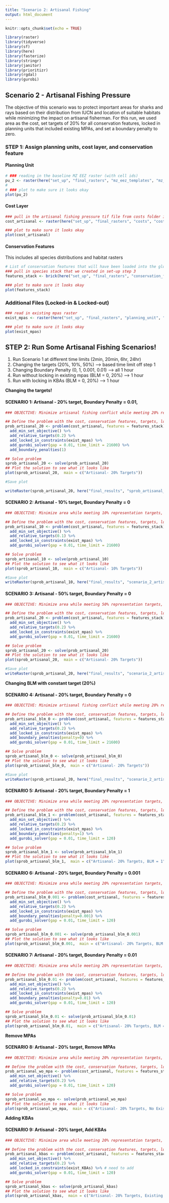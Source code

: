 ```yaml
---
title: "Scenario 2: Artisanal Fishing"
output: html_document
---
```


```r
knitr::opts_chunk$set(echo = TRUE)

library(raster)
library(tidyverse)
library(sf)
library(here)
library(fasterize)
library(stringr)
library(janitor)
library(prioritizr)
library(rgdal)
library(gurobi)

```

## Scenario 2 - Artisanal Fishing Pressure 
The objective of this scenario was to protect important areas for sharks and rays based on their distribution from IUCN and location of suitable habitats while minimizing the impact on artisanal fisherman.  For this run, we used area as the cost, set targets of 20% for all conservation features, locked in planning units that included existing MPAs, and set a boundary penalty to zero. 

### **STEP 1: Assign planning units, cost layer, and conservation feature**

#### Planning Unit
```r
# ### reading in the baseline MZ EEZ raster (with cell ids) 
pu_2 <- raster(here("set_up", "final_rasters", "mz_eez_templates", "mz_rast_id.tif"))
# 
# ### plot to make sure it looks okay
plot(pu_2)
```


#### Cost Layer
```r
### pull in the artisanal fishing pressure tif file from costs folder in repo
cost_artisanal <- raster(here("set_up", "final_rasters", "costs", "cost_art_fish.tif"))

### plot to make sure it looks okay
plot(cost_artisanal)
```

#### Conservation Features
This includes all species distributions and habitat rasters

```r
# List of conservation features that will have been loaded into the global environment in other
### pull in species stack that we created in set-up step 3
features_stack <- brick(here("set_up", "final_rasters", "conservation_features", "all_features_stack.tif"))

### plot to make sure it looks okay
plot(features_stack)
```

### Additional Files (Locked-in & Locked-out)
```r
### read in existing mpas raster
exist_mpas <- raster(here("set_up", "final_rasters", "planning_unit", "exist_mpa.tif"))

### plot to make sure it looks okay
plot(exist_mpas)
```

## **STEP 2: Run Some Artisanal Fishing Scenarios!**
1. Run Scenario 1 at different time limits (2min, 20min, 6hr, 24hr)
2. Changing the targets (20%, 10%, 50%) --> based time limit off step 1
3. Changing Boundary Penalty (0, 1, 0.001, 0.01) --> all 1 hour
4. Run without locking in existing mpas (BLM = 0, 20%) --> 1 hour
5. Run with locking in KBAs (BLM = 0, 20%) --> 1 hour

**Changing the targets!**

#### SCENARIO 1: Artisanal - 20% target, Boundary Penalty = 0.01,  
```r
### OBJECTIVE: Minimize artisanal fishing conflict while meeting 20% representation targets, locking in MPAs, and a boundary penalty of 0.01

## Define the problem with the cost, conservation features, targets, locked in and locked out constraints using the minimum set objective
prob_artisanal_20 <- problem(cost_artisanal, features = features_stack) %>%
  add_min_set_objective() %>%
  add_relative_targets(0.2) %>%
  add_locked_in_constraints(exist_mpas) %>%
  add_gurobi_solver(gap = 0.01, time_limit = 21600) %>% 
  add_boundary_penalties(1)

## Solve problem
sprob_artisanal_20 <- solve(prob_artisanal_20)
## Plot the solution to see what it looks like
plot(sprob_artisanal_20,  main = c("Artisanal- 20% Targets"))

#Save plot

writeRaster(sprob_artisanal_20, here("final_results", "sprob_artisanal_20_tl21600_blm1.tif"), overwrite = TRUE)

```



#### SCENARIO 2: Artisanal - 10% target, Boundary Penalty = 0 
```r
### OBJECTIVE: Minimize area while meeting 10% representation targets, locking in MPAs, locking out oil rigs, and a boundary penatly of 0

## Define the problem with the cost, conservation features, targets, locked in and locked out constraints using the minimum set objecive
prob_artisanal_10 <- problem(cost_artisanal, features = features_stack) %>%
  add_min_set_objective() %>%
  add_relative_targets(0.1) %>%
  add_locked_in_constraints(exist_mpas) %>%
  add_gurobi_solver(gap = 0.01, time_limit = 21600)

## Solve problem
sprob_artisanal_10 <- solve(prob_artisanal_10)
## Plot the solution to see what it looks like
plot(sprob_artisanal_10,  main = c("Artisanal- 10% Targets"))

#Save plot
writeRaster(sprob_artisanal_10, here("final_results", "scenario_2_artisanal", "sprob_artisanal_10_6hr_blm0.tif"), overwrite = TRUE)

```


#### SCENARIO 3: Artisanal - 50% target, Boundary Penalty = 0 
```r
### OBJECTIVE: Minimize area while meeting 50% representation targets, locking in MPAs, locking out oil rigs, and a boundary penatly of 0

## Define the problem with the cost, conservation features, targets, locked in and locked out constraints using the minimum set objecive
prob_artisanal_20 <- problem(cost_artisanal, features = features_stack) %>%
  add_min_set_objective() %>%
  add_relative_targets(0.2) %>%
  add_locked_in_constraints(exist_mpas) %>%
  add_gurobi_solver(gap = 0.01, time_limit = 21600)

## Solve problem
sprob_artisanal_20 <- solve(prob_artisanal_20)
## Plot the solution to see what it looks like
plot(sprob_artisanal_20,  main = c("Artisanal- 20% Targets"))

#Save plot
writeRaster(sprob_artisanal_20, here("final_results", "scenario_2_artisanal", "sprob_artisanal_20_6hr_blm0.tif"), overwrite = TRUE)
```

**Changing BLM with constant target (20%)**

#### SCENARIO 4: Artisanal - 20% target, Boundary Penalty = 0  
```r
### OBJECTIVE: Minimize artisanal fishing conflict while meeting 20% representation targets, locking in MPAs, and a boundary penalty of 0

## Define the problem with the cost, conservation features, targets, locked in and locked out constraints using the minimum set objective
prob_artisanal_blm_0 <- problem(cost_artisanal, features = features_stack) %>%
  add_min_set_objective() %>%
  add_relative_targets(0.2) %>%
  add_locked_in_constraints(exist_mpas) %>%
  add_boundary_penalties(penalty=0) %>%
  add_gurobi_solver(gap = 0.01, time_limit = 21600)

## Solve problem
sprob_artisanal_blm_0 <- solve(prob_artisanal_blm_0)
## Plot the solution to see what it looks like
plot(sprob_artisanal_blm_0,  main = c("Artisanal- 20% Targets"))

#Save plot
writeRaster(sprob_artisanal_20, here("final_results", "scenario_2_artisanal", "sprob_artisanal_20_6hr_blm0.tif"), overwrite = TRUE)

```

#### SCENARIO 5: Artisanal - 20% target, Boundary Penalty = 1 
```r
### OBJECTIVE: Minimize area while meeting 20% representation targets, locking in MPAs, locking out oil rigs, and a boundary penatly of 1

## Define the problem with the cost, conservation features, targets, locked in and locked out constraints using the minimum set objecive
prob_artisanal_blm_1 <- problem(cost_artisanal, features = features_stack) %>%
  add_min_set_objective() %>%
  add_relative_targets(0.2) %>%
  add_locked_in_constraints(exist_mpas) %>%
  add_boundary_penalties(penalty=1) %>%
  add_gurobi_solver(gap = 0.01, time_limit = 120)

## Solve problem
sprob_artisanal_blm_1 <- solve(prob_artisanal_blm_1)
## Plot the solution to see what it looks like
plot(sprob_artisanal_blm_1,  main = c("Artisanal- 20% Targets, BLM = 1"))
```


#### SCENARIO 6: Artisanal - 20% target, Boundary Penalty = 0.001 
```r
### OBJECTIVE: Minimize area while meeting 20% representation targets, locking in MPAs, locking out oil rigs, and a boundary penatly of 0.001

## Define the problem with the cost, conservation features, targets, locked in and locked out constraints using the minimum set objecive
prob_artisanal_blm_0.001 <- problem(cost_artisanal, features = features_stack) %>%
  add_min_set_objective() %>%
  add_relative_targets(0.2) %>%
  add_locked_in_constraints(exist_mpas) %>%
  add_boundary_penalties(penalty=0.001) %>%
  add_gurobi_solver(gap = 0.01, time_limit = 120)

## Solve problem
sprob_artisanal_blm_0.001 <- solve(prob_artisanal_blm_0.001)
## Plot the solution to see what it looks like
plot(sprob_artisanal_blm_0.001,  main = c("Artisanal- 20% Targets, BLM = 0.001"))
```


#### SCENARIO 7: Artisanal - 20% target, Boundary Penalty = 0.01
```r
### OBJECTIVE: Minimize area while meeting 20% representation targets, locking in MPAs, locking out oil rigs, and a boundary penatly of 0.01

## Define the problem with the cost, conservation features, targets, locked in and locked out constraints using the minimum set objecive
prob_artisanal_blm_0.01 <- problem(cost_artisanal, features = features_stack) %>%
  add_min_set_objective() %>%
  add_relative_targets(0.2) %>%
  add_locked_in_constraints(exist_mpas) %>%
  add_boundary_penalties(penalty=0.01) %>%
  add_gurobi_solver(gap = 0.01, time_limit = 120)

## Solve problem
sprob_artisanal_blm_0.01 <- solve(prob_artisanal_blm_0.01)
## Plot the solution to see what it looks like
plot(sprob_artisanal_blm_0.01,  main = c("Artisanal- 20% Targets, BLM = 0.01"))
```


**Remove MPAs**

#### SCENARIO 8: Artisanal - 20% target, Remove MPAs
```r
### OBJECTIVE: Minimize area while meeting 20% representation targets, without locking in existing MPAs and a boundary penatly of 0

## Define the problem with the cost, conservation features, targets, locked in and locked out constraints using the minimum set objecive
prob_artisanal_wo_mpa <- problem(cost_artisanal, features = features_stack) %>%
  add_min_set_objective() %>%
  add_relative_targets(0.2) %>%
  add_gurobi_solver(gap = 0.01, time_limit = 120)

## Solve problem
sprob_artisanal_wo_mpa <- solve(prob_artisanal_wo_mpa)
## Plot the solution to see what it looks like
plot(sprob_artisanal_wo_mpa,  main = c("Artisanal- 20% Targets, No Existing MPAs"))
```

**Adding KBAs**

#### SCENARIO 9: Artisanal - 20% target, Add KBAs
```r
### OBJECTIVE: Minimize area while meeting 20% representation targets, locking in existing KBAs and a boundary penatly of 0

## Define the problem with the cost, conservation features, targets, locked in and locked out constraints using the minimum set objecive
prob_artisanal_kbas <- problem(cost_artisanal, features = features_stack) %>%
  add_min_set_objective() %>%
  add_relative_targets(0.2) %>%
  add_locked_in_constraints(exist_KBAs) %>% # need to add
  add_gurobi_solver(gap = 0.01, time_limit = 120)

## Solve problem
sprob_artisanal_kbas <- solve(prob_artisanal_kbas)
## Plot the solution to see what it looks like
plot(sprob_artisanal_kbas,  main = c("Artisanal- 20% Targets, Existing KBAs"))
```




